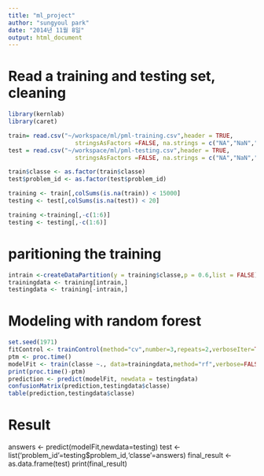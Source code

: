 ```yaml
---
title: "ml_project"
author: "sungyoul park"
date: "2014년 11월 8일"
output: html_document
---
```



# Read a training and testing set, cleaning

```r
library(kernlab)
library(caret)

train= read.csv("~/workspace/ml/pml-training.csv",header = TRUE,
                   stringsAsFactors =FALSE, na.strings = c("NA","NaN"," ","#DIV/0!"))
test = read.csv("~/workspace/ml/pml-testing.csv",header = TRUE,
                   stringsAsFactors =FALSE, na.strings = c("NA","NaN"," ","#DIV/0!"))

train$classe <- as.factor(train$classe)
test$problem_id <- as.factor(test$problem_id)

training <- train[,colSums(is.na(train)) < 15000]
testing <- test[,colSums(is.na(test)) < 20]

training <-training[,-c(1:6)]
testing <- testing[,-c(1:6)]
```

# paritioning the training
```r
intrain <-createDataPartition(y = training$classe,p = 0.6,list = FALSE)
trainingdata <- training[intrain,]
testingdata <- training[-intrain,]
```

# Modeling with random forest
```r
set.seed(1971)
fitControl <- trainControl(method="cv",number=3,repeats=2,verboseIter=TRUE,allowParallel = TRUE)
ptm <- proc.time()
modelFit <- train(classe ~., data=trainingdata,method="rf",verbose=FALSE,trControl = fitControl)
print(proc.time()-ptm)
prediction <- predict(modelFit, newdata = testingdata)
confusionMatrix(prediction,testingdata$classe)
table(prediction,testingdata$classe)
```


# Result 
answers <- predict(modelFit,newdata=testing)
test <- list('problem_id'=testing$problem_id,'classe'=answers)
final_result <- as.data.frame(test)
print(final_result)
